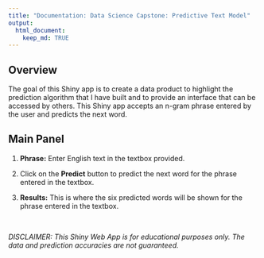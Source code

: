 ```yaml
---
title: "Documentation: Data Science Capstone: Predictive Text Model"
output:
  html_document:
    keep_md: TRUE
---
```


## Overview

The goal of this Shiny app is to create a data product to highlight the prediction algorithm that I have built and to provide an interface that can be accessed by others. This Shiny app accepts an n-gram phrase entered by the user and predicts the next word.

## Main Panel

1. **Phrase:** Enter English text in the textbox provided.

2. Click on the **Predict** button to predict the next word for the phrase entered in the textbox.

3. **Results:** This is where the six predicted words will be shown for the phrase entered in the textbox.

&nbsp;

*DISCLAIMER: This Shiny Web App is for educational purposes only. The data and prediction accuracies are not guaranteed.*
